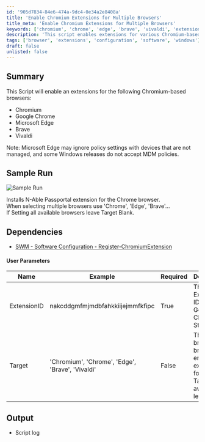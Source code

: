 ```yaml
---
id: '905d7834-84e6-474a-9dc4-0e34a2e8408a'
title: 'Enable Chromium Extensions for Multiple Browsers'
title_meta: 'Enable Chromium Extensions for Multiple Browsers'
keywords: ['chromium', 'chrome', 'edge', 'brave', 'vivaldi', 'extensions', 'policy']
description: 'This script enables extensions for various Chromium-based browsers including Google Chrome, Microsoft Edge, Brave, and Vivaldi. It provides options for targeting specific browsers or all available browsers while considering policy settings and dependencies.'
tags: ['browser', 'extensions', 'configuration', 'software', 'windows']
draft: false
unlisted: false
---
```

## Summary

This Script will enable an extensions for the following Chromium-based browsers:

- Chromium
- Google Chrome
- Microsoft Edge
- Brave
- Vivaldi

Note: Microsoft Edge may ignore policy settings with devices that are not managed, and some Windows releases do not accept MDM policies.

## Sample Run

![Sample Run](../../../static/img/Register---ChromiumExtension/image_1.png)

Installs N-Able Passportal extension for the Chrome browser.  
When selecting multiple browsers use 'Chrome', 'Edge', 'Brave'...  
If Setting all available browsers leave Target Blank.

## Dependencies

- [SWM - Software Configuration - Register-ChromiumExtension](https://proval.itglue.com/DOC-5078775-10372099)

#### User Parameters

| Name        | Example                                      | Required | Description                                         |
|-------------|----------------------------------------------|----------|-----------------------------------------------------|
| ExtensionID | nakcddgmfmjmdbfahkkiijejmmfkfipc            | True     | The Extension ID from the Google Chrome Store.      |
| Target      | 'Chromium', 'Chrome', 'Edge', 'Brave', 'Vivaldi' | False    | The browser or browsers to enable the extension for. Will Target all available if left blank. |

## Output

- Script log











